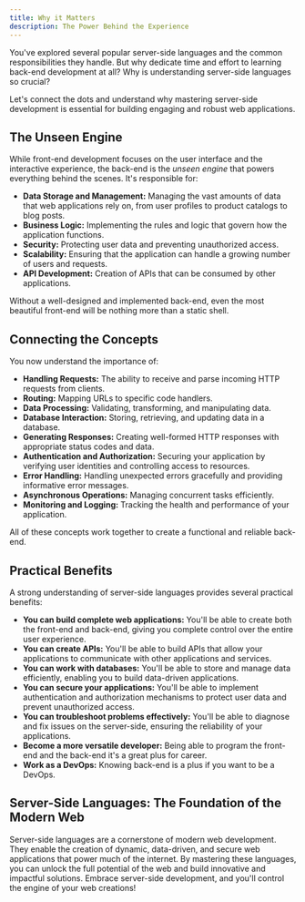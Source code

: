 ```yaml
---
title: Why it Matters
description: The Power Behind the Experience
---
```


You've explored several popular server-side languages and the common responsibilities they handle.
But why dedicate time and effort to learning back-end development at all? Why is understanding server-side languages so crucial?

Let's connect the dots and understand why mastering server-side development is essential for building engaging and robust web applications.

## The Unseen Engine

While front-end development focuses on the user interface and the interactive experience, the back-end is the _unseen engine_ that powers everything behind the scenes.
It's responsible for:

- **Data Storage and Management:** Managing the vast amounts of data that web applications rely on, from user profiles to product catalogs to blog posts.
- **Business Logic:** Implementing the rules and logic that govern how the application functions.
- **Security:** Protecting user data and preventing unauthorized access.
- **Scalability:** Ensuring that the application can handle a growing number of users and requests.
- **API Development:** Creation of APIs that can be consumed by other applications.

Without a well-designed and implemented back-end, even the most beautiful front-end will be nothing more than a static shell.

## Connecting the Concepts

You now understand the importance of:

- **Handling Requests:** The ability to receive and parse incoming HTTP requests from clients.
- **Routing:** Mapping URLs to specific code handlers.
- **Data Processing:** Validating, transforming, and manipulating data.
- **Database Interaction:** Storing, retrieving, and updating data in a database.
- **Generating Responses:** Creating well-formed HTTP responses with appropriate status codes and data.
- **Authentication and Authorization:** Securing your application by verifying user identities and controlling access to resources.
- **Error Handling:** Handling unexpected errors gracefully and providing informative error messages.
- **Asynchronous Operations:** Managing concurrent tasks efficiently.
- **Monitoring and Logging:** Tracking the health and performance of your application.

All of these concepts work together to create a functional and reliable back-end.

## Practical Benefits

A strong understanding of server-side languages provides several practical benefits:

- **You can build complete web applications:** You'll be able to create both the front-end and back-end, giving you complete control over the entire user experience.
- **You can create APIs:** You'll be able to build APIs that allow your applications to communicate with other applications and services.
- **You can work with databases:** You'll be able to store and manage data efficiently, enabling you to build data-driven applications.
- **You can secure your applications:** You'll be able to implement authentication and authorization mechanisms to protect user data and prevent unauthorized access.
- **You can troubleshoot problems effectively:** You'll be able to diagnose and fix issues on the server-side, ensuring the reliability of your applications.
- **Become a more versatile developer:** Being able to program the front-end and the back-end it's a great plus for career.
- **Work as a DevOps:** Knowing back-end is a plus if you want to be a DevOps.

## Server-Side Languages: The Foundation of the Modern Web

Server-side languages are a cornerstone of modern web development.
They enable the creation of dynamic, data-driven, and secure web applications that power much of the internet.
By mastering these languages, you can unlock the full potential of the web and build innovative and impactful solutions.
Embrace server-side development, and you'll control the engine of your web creations!
